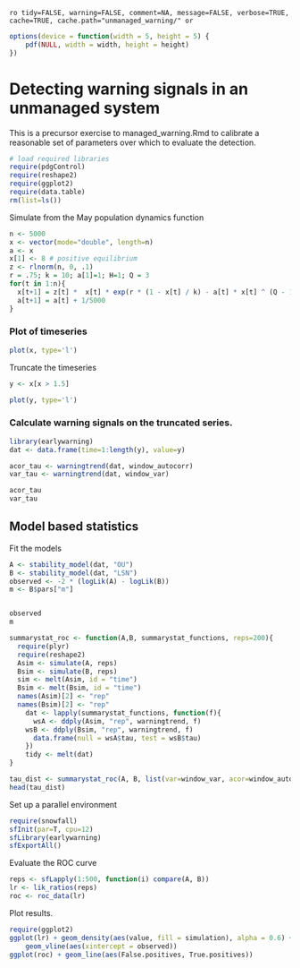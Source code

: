 `ro tidy=FALSE, warning=FALSE, comment=NA, message=FALSE, verbose=TRUE, cache=TRUE, cache.path="unmanaged_warning/" or`

``` r
options(device = function(width = 5, height = 5) {
    pdf(NULL, width = width, height = height)
})
````

# Detecting warning signals in an unmanaged system 

This is a precursor exercise to managed_warning.Rmd to calibrate a reasonable set of parameters over which to evaluate the detection.  


``` r
# load required libraries
require(pdgControl)
require(reshape2)
require(ggplot2)
require(data.table)
rm(list=ls())
````


Simulate from the May population dynamics function



``` r
n <- 5000
x <- vector(mode="double", length=n)
a <- x
x[1] <- 8 # positive equilibrium
z <- rlnorm(n, 0, .1)
r = .75; k = 10; a[1]=1; H=1; Q = 3
for(t in 1:n){
  x[t+1] = z[t] *  x[t] * exp(r * (1 - x[t] / k) - a[t] * x[t] ^ (Q - 1) / (x[t] ^ Q + H ^ Q)) 
  a[t+1] = a[t] + 1/5000
}
````



### Plot of timeseries 

``` r
plot(x, type='l')
````

Truncate the timeseries 

``` r
y <- x[x > 1.5]
````

``` r
plot(y, type='l')
````

### Calculate warning signals on the truncated series. 

``` r
library(earlywarning)
dat <- data.frame(time=1:length(y), value=y)
````

``` r
acor_tau <- warningtrend(dat, window_autocorr)
var_tau <- warningtrend(dat, window_var)

acor_tau
var_tau
````

## Model based statistics


Fit the models

``` r
A <- stability_model(dat, "OU")
B <- stability_model(dat, "LSN")
observed <- -2 * (logLik(A) - logLik(B))
m <- B$pars["m"]


observed
m
````


``` r
summarystat_roc <- function(A,B, summarystat_functions, reps=200){
  require(plyr)
  require(reshape2)
  Asim <- simulate(A, reps)
  Bsim <- simulate(B, reps)
  sim <- melt(Asim, id = "time")
  Bsim <- melt(Bsim, id = "time")
  names(Asim)[2] <- "rep"
  names(Bsim)[2] <- "rep"
	dat <- lapply(summarystat_functions, function(f){
	  wsA <- ddply(Asim, "rep", warningtrend, f)
  	wsB <- ddply(Bsim, "rep", warningtrend, f)
	  data.frame(null = wsA$tau, test = wsB$tau)
	})
	tidy <- melt(dat)
}

tau_dist <- summarystat_roc(A, B, list(var=window_var, acor=window_autocorr))
head(tau_dist)
```




Set up a parallel environment

``` r
require(snowfall)
sfInit(par=T, cpu=12)
sfLibrary(earlywarning)
sfExportAll() 
```

Evaluate the ROC curve

``` r
reps <- sfLapply(1:500, function(i) compare(A, B))
lr <- lik_ratios(reps)
roc <- roc_data(lr)
```

Plot results.

``` r
require(ggplot2)
ggplot(lr) + geom_density(aes(value, fill = simulation), alpha = 0.6) + 
    geom_vline(aes(xintercept = observed))
ggplot(roc) + geom_line(aes(False.positives, True.positives))
```


